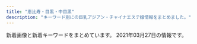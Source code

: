 ```yaml
---
title: "恵比寿・目黒・中目黒"
description: "キーワード別にの巨乳アジアン・チャイナエステ嬢情報をまとめました。"
---
```


新着画像と新着キーワードをまとめています。
2021年03月27日の情報です。

<DmmAffiliateIns />
<KeywordTable
  shops={
    [
    {
        "url": "http://kaizokusen.jpn.mn/",
        "station": "\u4e2d\u76ee\u9ed2\u99c5\u5357\u6539\u672d\u897f\u53e3",
        "name": "\u6d77\u8cca\u8239",
        "img_links": [
            "http://kaizokusen.jpn.mn/images/news_bj1.jpg",
            "http://kaizokusen.jpn.mn/photos/sites/31/2020/05/2020051510144982.jpg",
            "http://kaizokusen.jpn.mn/photos/sites/31/2019/06/2019060402255852.jpg",
            "http://kaizokusen.jpn.mn/photos/sites/31/2019/03/2019032710574970.jpg",
            "http://kaizokusen.jpn.mn/photos/sites/31/2019/12/201912200917482.jpg",
            "http://kaizokusen.jpn.mn/images/s_contact.jpg",
            "http://kaizokusen.jpn.mn/images/news_bj3.jpg",
            "http://kaizokusen.jpn.mn/images/top.jpg",
            "http://kaizokusen.jpn.mn/images/end.png",
            "http://kaizokusen.jpn.mn/photos/sites/31/2020/12/2020120801390122.jpg",
            "http://kaizokusen.jpn.mn/photos/sites/31/2019/12/2019122806012497.jpg",
            "http://kaizokusen.jpn.mn/photos/sites/31/2019/02/2019021410470448.jpg",
            "http://kaizokusen.jpn.mn/images/news03.jpg",
            "http://kaizokusen.jpn.mn/photos/sites/31/2019/01/201901130238317.jpg",
            "http://kaizokusen.jpn.mn/photos/sites/31/2020/08/2020080301195061.jpg",
            "http://kaizokusen.jpn.mn/photos/sites/31/2020/01/2020010602051995.jpg",
            "http://kaizokusen.jpn.mn/photos/sites/31/2021/03/202103220145503.jpg",
            "http://kaizokusen.jpn.mn/photos/sites/31/2019/11/2019111401215721.jpg",
            "http://kaizokusen.jpn.mn/photos/sites/31/2019/01/2019012803255272.jpg",
            "http://kaizokusen.jpn.mn/images/headline.jpg",
            "http://kaizokusen.jpn.mn/images/s_news.jpg",
            "http://kaizokusen.jpn.mn/photos/sites/31/2020/06/2020062208015349.jpg",
            "http://kaizokusen.jpn.mn/photos/sites/31/2019/04/2019040301572848.jpg",
            "http://kaizokusen.jpn.mn/photos/sites/31/2019/03/2019032601332117.jpg",
            "http://kaizokusen.jpn.mn/photos/sites/31/2019/11/2019111410352979.jpg",
            "http://kaizokusen.jpn.mn/images/news04.jpg",
            "http://kaizokusen.jpn.mn/images/mobile.jpg",
            "http://kaizokusen.jpn.mn/photos/sites/31/2020/01/2020011609085443.jpg",
            "http://kaizokusen.jpn.mn/photos/sites/31/2019/09/2019092905302643.jpg",
            "http://kaizokusen.jpn.mn/photos/sites/31/2020/08/2020082411195272.jpg",
            "http://kaizokusen.jpn.mn/photos/sites/31/2018/12/2018121710580889.jpg",
            "http://kaizokusen.jpn.mn/images/s_staff.png",
            "http://kaizokusen.jpn.mn/photos/sites/31/2020/06/2020060409294464.jpg",
            "http://kaizokusen.jpn.mn/photos/sites/31/2018/07/2018070912312985.jpg",
            "http://kaizokusen.jpn.mn/photos/sites/31/2020/06/2020061302013959.jpg",
            "http://kaizokusen.jpn.mn/photos/sites/31/2020/11/2020112103070699.jpg",
            "http://kaizokusen.jpn.mn/photos/sites/31/2019/06/2019060402255271.jpg",
            "http://kaizokusen.jpn.mn/photos/sites/31/2020/03/2020030801205388.jpg",
            "http://kaizokusen.jpn.mn/photos/sites/31/2020/04/2020042207290081.jpg",
            "http://kaizokusen.jpn.mn/photos/sites/31/2019/11/2019112102290816.jpg",
            "http://kaizokusen.jpn.mn/photos/sites/31/2019/02/2019022801560094.jpg",
            "http://kaizokusen.jpn.mn/photos/sites/31/2019/12/2019121904244431.jpg",
            "http://kaizokusen.jpn.mn/photos/sites/31/2019/01/2019010309225534.jpg",
            "http://kaizokusen.jpn.mn/photos/sites/31/2019/05/2019051702252726.jpg",
            "http://kaizokusen.jpn.mn/photos/sites/31/2020/06/2020061305220545.jpg",
            "http://kaizokusen.jpn.mn/photos/sites/31/2019/09/2019091102140786.jpg",
            "http://kaizokusen.jpn.mn/images/s_link.png",
            "http://kaizokusen.jpn.mn/photos/sites/31/2020/02/2020022107354732.jpg",
            "http://kaizokusen.jpn.mn/photos/sites/31/2020/03/2020031402334084.jpg",
            "http://kaizokusen.jpn.mn/photos/sites/31/2019/06/2019061406003081.jpg",
            "http://kaizokusen.jpn.mn/images/s_pick.png",
            "http://kaizokusen.jpn.mn/photos/sites/31/2018/12/2018122706404758.jpg",
            "http://kaizokusen.jpn.mn/photos/sites/31/2020/02/202002070127147.jpg"
        ],
        "keywords": {
            "C": 44,
            "84": 2,
            "D": 77,
            "E": 26,
            "87": 30,
            "88": 9,
            "83": 8,
            "85": 27,
            "86": 30
        }
    },
    {
        "station": "JR\u76ee\u9ed2\u99c5\u6771\u53e3",
        "keywords": {
            "88": 7,
            "86": 38,
            "C": 7,
            "D": 40,
            "E": 13,
            "87": 3,
            "85": 5
        },
        "name": "\u307f\u3086\u304d",
        "url": "http://iyashi-kokoro.info/",
        "img_links": [
            "http://iyashi-kokoro.info/img/s56.jpg",
            "http://iyashi-kokoro.info/img/st20.jpg",
            "http://iyashi-kokoro.info/i/img/st40.jpg",
            "http://iyashi-kokoro.info/i/img/s1.jpg",
            "http://iyashi-kokoro.info/img/fla.jpg",
            "http://iyashi-kokoro.info/img/s18.jpg",
            "http://iyashi-kokoro.info/img/st43.jpg",
            "http://iyashi-kokoro.info/i/img/st51.jpg",
            "http://iyashi-kokoro.info/i/img/r5.jpg",
            "http://iyashi-kokoro.info/img/st39.jpg",
            "http://iyashi-kokoro.info/img/s61.jpg",
            "http://iyashi-kokoro.info/i/img/st58.jpg",
            "http://iyashi-kokoro.info/i/img/st52.jpg",
            "http://iyashi-kokoro.info/img/st55.jpg",
            "http://iyashi-kokoro.info/img/s55.jpg",
            "http://iyashi-kokoro.info/i/img/st54.jpg",
            "http://iyashi-kokoro.info/img/st60.jpg",
            "http://iyashi-kokoro.info/img/st65.jpg",
            "http://iyashi-kokoro.info/i/img/r1.jpg",
            "http://iyashi-kokoro.info/img/st59.jpg",
            "http://iyashi-kokoro.info/i/img/st42.jpg",
            "http://iyashi-kokoro.info/i/img/st53.jpg",
            "http://iyashi-kokoro.info/img/st40.jpg",
            "http://iyashi-kokoro.info/i/img/st29.jpg",
            "http://iyashi-kokoro.info/img/st29.jpg",
            "http://iyashi-kokoro.info/img/st56.jpg",
            "http://iyashi-kokoro.info/i/img/st65.jpg",
            "http://iyashi-kokoro.info/img/s59.jpg",
            "http://iyashi-kokoro.info/img/s54.jpg",
            "http://iyashi-kokoro.info/i/img/st59.jpg",
            "http://iyashi-kokoro.info/img/s65.jpg",
            "http://iyashi-kokoro.info/img/s60.jpg",
            "http://iyashi-kokoro.info/i/img/st60.jpg",
            "http://iyashi-kokoro.info/i/img/st63.jpg",
            "http://iyashi-kokoro.info/i/img/st56.jpg",
            "http://iyashi-kokoro.info/img/st63.jpg",
            "http://iyashi-kokoro.info/i/img/st64.jpg",
            "http://iyashi-kokoro.info/img/st46.jpg",
            "http://iyashi-kokoro.info/img/st41.jpg",
            "http://iyashi-kokoro.info/i/img/st62.jpg",
            "http://iyashi-kokoro.info/i/img/r4.jpg",
            "http://iyashi-kokoro.info/i/img/st20.jpg",
            "http://iyashi-kokoro.info/img/cam.jpg",
            "http://iyashi-kokoro.info/i/img/st32.jpg",
            "http://iyashi-kokoro.info/i/img/st50.jpg",
            "http://iyashi-kokoro.info/img/st64.jpg",
            "http://iyashi-kokoro.info/img/st52.jpg",
            "http://iyashi-kokoro.info/i/img/st39.jpg",
            "http://iyashi-kokoro.info/img/st50.jpg",
            "http://iyashi-kokoro.info/i/img/st44.jpg",
            "http://iyashi-kokoro.info/img/st51.jpg",
            "http://iyashi-kokoro.info/img/mo.png",
            "http://iyashi-kokoro.info/img/s58.jpg",
            "http://iyashi-kokoro.info/img/st62.jpg",
            "http://iyashi-kokoro.info/img/st42.jpg",
            "http://iyashi-kokoro.info/i/img/r6.jpg",
            "http://iyashi-kokoro.info/i/img/st55.jpg",
            "http://iyashi-kokoro.info/i/img/s2.jpg",
            "http://iyashi-kokoro.info/i/img/s4.jpg",
            "http://iyashi-kokoro.info/img/botton.jpg",
            "http://iyashi-kokoro.info/img/st53.jpg",
            "http://iyashi-kokoro.info/i/img/st43.jpg",
            "http://iyashi-kokoro.info/i/img/st41.jpg",
            "http://iyashi-kokoro.info/i/img/st57.jpg",
            "http://iyashi-kokoro.info/i/img/st61.jpg",
            "http://iyashi-kokoro.info/img/st61.jpg",
            "http://iyashi-kokoro.info/i/img/r3.jpg",
            "http://iyashi-kokoro.info/i/img/s3.jpg",
            "http://iyashi-kokoro.info/img/st57.jpg",
            "http://iyashi-kokoro.info/img/st32.jpg",
            "http://iyashi-kokoro.info/i/img/r2.jpg",
            "http://iyashi-kokoro.info/img/st49.jpg",
            "http://iyashi-kokoro.info/i/img/st49.jpg",
            "http://iyashi-kokoro.info/img/s62.jpg",
            "http://iyashi-kokoro.info/img/st54.jpg",
            "http://iyashi-kokoro.info/img/s57.jpg",
            "http://iyashi-kokoro.info/img/st44.jpg",
            "http://iyashi-kokoro.info/img/st58.jpg",
            "http://iyashi-kokoro.info/img/s64.jpg",
            "http://iyashi-kokoro.info/img/s63.jpg"
        ]
    },
    {
        "url": "http://meguro-babel.com/",
        "station": "JR\u76ee\u9ed2\u99c5\u6771\u53e3",
        "name": "\u30d0\u30d9\u30eb",
        "img_links": [
            "https://meguro-babel.com/girl/8.jpg",
            "https://meguro-babel.com/images/room/photo03.jpg",
            "https://meguro-babel.com/girl/7.jpg",
            "http://meguro-babel.com/images/qr.jpg",
            "http://meguro-babel.com/images/topimg4.jpg",
            "http://meguro-babel.com/girl/8.jpg",
            "https://meguro-babel.com/topics/img/155-1.jpg",
            "https://meguro-babel.com/topics/img/145-1.jpg",
            "https://meguro-babel.com/girl/24.jpg",
            "http://meguro-babel.com/images/room/photo03.jpg",
            "http://meguro-babel.com/girl/15.jpg",
            "https://meguro-babel.com/girl/5.jpg",
            "https://meguro-babel.com/images/room/photo01.jpg",
            "https://meguro-babel.com/images/room/photo02.jpg",
            "https://meguro-babel.com/girl/4.jpg",
            "http://meguro-babel.com/girl/21.jpg",
            "http://meguro-babel.com/girl/7.jpg",
            "http://meguro-babel.com/images/room/photo02.jpg",
            "http://meguro-babel.com/girl/24.jpg",
            "http://meguro-babel.com/girl/5.jpg",
            "https://meguro-babel.com/images/room/photo04.jpg",
            "http://meguro-babel.com/girl/4.jpg",
            "https://meguro-babel.com/images/topimg4.jpg",
            "http://meguro-babel.com/girl/9.jpg",
            "https://meguro-babel.com/images/qr.jpg",
            "http://meguro-babel.com/images/room/photo01.jpg",
            "https://meguro-babel.com/images/img_1.jpg",
            "http://meguro-babel.com/images/img_1.jpg",
            "https://meguro-babel.com/girl/15.jpg",
            "https://meguro-babel.com/girl/9.jpg",
            "https://meguro-babel.com/topics/img/157-1.jpg",
            "https://meguro-babel.com/topics/img/156-1.jpg",
            "https://meguro-babel.com/girl/21.jpg",
            "http://meguro-babel.com/images/room/photo04.jpg"
        ],
        "keywords": {}
    },
    {
        "url": "http://with-you.tyo.cm",
        "station": "JR\u76ee\u9ed2\u99c5\u6771\u53e3",
        "name": "With you\u30fb\u30a6\u30a3\u30ba\u30e6\u30fc",
        "img_links": [
            "http://with-you.tyo.cm/photos/sites/6/2020/03/2020032714573892.jpg",
            "http://with-you.tyo.cm/photos/sites/6/2019/03/2019030615474648.jpg",
            "http://with-you.tyo.cm/images/s_pick.jpg",
            "http://with-you.tyo.cm/photos/sites/6/2019/06/2019060510455732.jpg",
            "http://with-you.tyo.cm/photos/sites/6/2019/10/2019102716505124.jpg",
            "http://with-you.tyo.cm/photos/sites/6/2019/11/2019112214503286.jpg",
            "http://with-you.tyo.cm/images/s_news.jpg",
            "http://with-you.tyo.cm/photos/sites/6/2019/02/2019021818395644.jpg",
            "http://with-you.tyo.cm/photos/sites/6/2019/11/2019112916075124.jpg",
            "http://with-you.tyo.cm/photos/sites/6/2019/12/2019121017051599.jpg",
            "http://with-you.tyo.cm/photos/sites/6/2019/10/2019102716505281.jpg",
            "http://with-you.tyo.cm/images/s_recuit.jpg",
            "http://with-you.tyo.cm/photos/sites/6/2019/11/2019110606012817.jpg",
            "http://with-you.tyo.cm/photos/sites/6/2019/11/2019112517121980.jpg",
            "http://with-you.tyo.cm/photos/sites/6/2019/12/2019121017051597.jpg",
            "http://with-you.tyo.cm/photos/sites/6/2020/06/2020061515330329.jpg",
            "http://with-you.tyo.cm/photos/sites/6/2019/11/2019110108002447.jpg",
            "http://with-you.tyo.cm/photos/sites/6/2019/11/2019110107573374.jpg",
            "http://with-you.tyo.cm/photos/sites/6/2019/02/2019021818404723.jpg",
            "http://with-you.tyo.cm/photos/sites/6/2019/12/2019121914290846.jpg",
            "http://with-you.tyo.cm/photos/sites/6/2019/11/2019112517122617.jpg",
            "http://with-you.tyo.cm/photos/sites/6/2021/02/2021022216380216.jpg",
            "http://with-you.tyo.cm/photos/sites/6/2019/11/2019111915264240.jpg",
            "http://with-you.tyo.cm/photos/sites/6/2019/11/2019112916080552.jpg",
            "http://with-you.tyo.cm/photos/sites/6/2019/11/2019112214502832.jpg",
            "http://with-you.tyo.cm/photos/sites/6/2020/03/2020032714542799.jpg",
            "http://with-you.tyo.cm/images/top.png",
            "http://with-you.tyo.cm/photos/sites/6/2019/11/2019112916075813.jpg",
            "http://with-you.tyo.cm/photos/sites/6/2019/11/2019110108001772.jpg",
            "http://with-you.tyo.cm/photos/sites/6/2020/06/2020061515324852.jpg",
            "http://with-you.tyo.cm/photos/sites/6/2020/09/2020092511214697.jpg",
            "http://with-you.tyo.cm/photos/sites/6/2019/11/2019110806175615.jpg",
            "http://with-you.tyo.cm/photos/sites/6/2019/11/2019111915264046.jpg",
            "http://with-you.tyo.cm/images/s_staff.jpg",
            "http://with-you.tyo.cm/photos/sites/6/2019/02/2019021816155116.jpg",
            "http://with-you.tyo.cm/photos/sites/6/2019/12/2019121914290210.jpg",
            "http://with-you.tyo.cm/photos/sites/6/2019/11/2019110806175734.jpg",
            "http://with-you.tyo.cm/photos/sites/6/2019/11/2019110107572662.jpg",
            "http://with-you.tyo.cm/images/s_link.jpg",
            "http://with-you.tyo.cm/photos/sites/6/2019/02/2019021816145119.jpg"
        ],
        "keywords": {
            "D": 19,
            "C": 35
        }
    },
    {
        "keywords": {},
        "station": "JR\u6075\u6bd4\u5bff\u99c5\u897f\u53e3",
        "img_links": [
            "http://www.himawari-aroma.xyz/images/shop/1.png",
            "http://www.himawari-aroma.xyz/images/staff/3/mayu.png",
            "http://www.himawari-aroma.xyz/images/sys.jpg",
            "http://www.himawari-aroma.xyz/images/13.png",
            "http://www.himawari-aroma.xyz/images/shop/4/1.jpg",
            "http://www.himawari-aroma.xyz/images/staff/3/ami.png",
            "http://www.himawari-aroma.xyz/images/shop/4/2.jpg",
            "http://www.himawari-aroma.xyz/images/psd/off.jpg"
        ],
        "name": "\u3072\u307e\u308f\u308a",
        "url": "http://www.himawari-aroma.xyz/"
    },
    {
        "keywords": {
            "F": 1,
            "86": 10,
            "89": 1,
            "83": 8,
            "87": 4,
            "G": 1,
            "E": 3,
            "85": 8,
            "C": 8,
            "D": 21,
            "82": 2,
            "93": 1
        },
        "station": "JR\u76ee\u9ed2\u99c5\u6771\u53e3",
        "name": "Victoria\u30fb\u30d3\u30af\u30c8\u30ea\u30a2",
        "url": "http://victoria.tyo.cm/",
        "img_links": [
            "http://victoria.tyo.cm/photos/sites/13/2019/01/2019012108071242.jpg",
            "http://victoria.tyo.cm/photos/sites/13/2019/01/2019010506293526.jpg",
            "http://victoria.tyo.cm/images/face.jpg",
            "http://victoria.tyo.cm/photos/sites/13/2019/08/2019080607062415.jpg",
            "http://victoria.tyo.cm/photos/sites/13/2018/12/2018122904411765.jpg",
            "http://victoria.tyo.cm/images/room1.jpg",
            "http://victoria.tyo.cm/photos/sites/13/2018/12/2018121502493847.jpg",
            "http://victoria.tyo.cm/photos/sites/13/2019/05/201905100639429.jpg",
            "http://victoria.tyo.cm/images/s_staff.png",
            "http://victoria.tyo.cm/photos/sites/13/2018/12/2018121502493814.jpg",
            "http://victoria.tyo.cm/photos/sites/13/2020/02/2020020104570910.jpg",
            "http://victoria.tyo.cm/photos/sites/13/2018/12/2018122701570616.jpg",
            "http://victoria.tyo.cm/images/room2.jpg",
            "http://victoria.tyo.cm/photos/sites/13/2019/12/2019120904521188.jpg",
            "http://victoria.tyo.cm/photos/sites/13/2020/02/202002030340133.jpg",
            "http://victoria.tyo.cm/photos/sites/13/2019/01/2019010506292922.jpg",
            "http://victoria.tyo.cm/photos/sites/13/2019/01/2019012509534353.jpg",
            "http://victoria.tyo.cm/photos/sites/13/2018/12/2018121502493879.jpg",
            "http://victoria.tyo.cm/photos/sites/13/2019/10/2019100904083557.jpg",
            "http://victoria.tyo.cm/photos/sites/13/2019/12/2019120106181894.jpg",
            "http://victoria.tyo.cm/photos/sites/13/2019/02/2019021407162693.jpg",
            "http://victoria.tyo.cm/photos/sites/13/2019/10/2019101403232834.jpg",
            "http://victoria.tyo.cm/photos/sites/13/2020/02/2020021307433041.jpg",
            "http://victoria.tyo.cm/photos/sites/13/2019/10/2019100904082968.jpg",
            "http://victoria.tyo.cm/photos/sites/13/2020/01/2020011104241542.jpg",
            "http://victoria.tyo.cm/photos/sites/13/2019/02/2019022703022355.jpg",
            "http://victoria.tyo.cm/images/top.jpg",
            "http://victoria.tyo.cm/photos/sites/13/2018/12/2018122701570643.jpg",
            "http://victoria.tyo.cm/images/room3.jpg",
            "http://victoria.tyo.cm/images/pick.jpg",
            "http://victoria.tyo.cm/photos/sites/13/2019/01/2019012509505197.jpg",
            "http://victoria.tyo.cm/photos/sites/13/2020/01/2020011205500461.jpg",
            "http://victoria.tyo.cm/photos/sites/13/2019/02/2019021206543056.jpg",
            "http://victoria.tyo.cm/photos/sites/13/2020/03/2020031904101259.jpg",
            "http://victoria.tyo.cm/photos/sites/13/2019/07/2019070206503156.jpg",
            "http://victoria.tyo.cm/photos/sites/13/2019/12/2019120904521737.jpg",
            "http://victoria.tyo.cm/images/room4.jpg",
            "http://victoria.tyo.cm/photos/sites/13/2019/04/2019040304024424.jpg",
            "http://victoria.tyo.cm/photos/sites/13/2019/04/2019041807165826.jpg",
            "http://victoria.tyo.cm/images/mobile.jpg",
            "http://victoria.tyo.cm/photos/sites/13/2021/02/2021021509575615.jpg",
            "http://victoria.tyo.cm/photos/sites/13/2019/12/2019120406433710.jpg",
            "http://victoria.tyo.cm/photos/sites/13/2020/01/2020012005552622.jpg",
            "http://victoria.tyo.cm/photos/sites/13/2018/12/2018122904422525.jpg",
            "https://www.a-side.com/ad/koko/include/banner/koko_125x125.png",
            "http://victoria.tyo.cm/photos/sites/13/2018/12/2018121502493953.jpg",
            "http://victoria.tyo.cm/photos/sites/13/2020/01/2020012005552181.jpg",
            "http://victoria.tyo.cm/photos/sites/13/2020/10/2020100803550565.jpg",
            "http://victoria.tyo.cm/photos/sites/13/2019/06/2019061005275095.jpg",
            "http://victoria.tyo.cm/photos/sites/13/2019/01/2019011103510521.jpg",
            "http://victoria.tyo.cm/images/news.jpg"
        ]
    },
    {
        "img_links": [
            "http://www.oasis.esjoho.com/img/ttl_info.png",
            "http://www.oasis.esjoho.com/img/pickup.jpg",
            "http://www.oasis.esjoho.com/files/002.jpg",
            "http://www.oasis.esjoho.com/files/004-02.jpg",
            "http://www.oasis.esjoho.com/img/tel.png",
            "http://www.oasis.esjoho.com/files/005.jpg",
            "http://www.oasis.esjoho.com/img/goback.jpg",
            "http://www.oasis.esjoho.com/files/001.jpg",
            "http://www.oasis.esjoho.com/files/004.jpg",
            "http://www.oasis.esjoho.com/img/btn_side_mobile.jpg",
            "http://www.oasis.esjoho.com/files/005-02.jpg",
            "http://www.oasis.esjoho.com/files/002-02.jpg",
            "http://www.oasis.esjoho.com/files/001-02.jpg",
            "http://www.oasis.esjoho.com/img/btn_blog.png",
            "http://www.oasis.esjoho.com/img/ttl_news.png"
        ],
        "keywords": {
            "C": 14,
            "D": 6,
            "86": 2,
            "87": 4,
            "85": 2
        },
        "name": "\u7652\u3057\u5bb6",
        "station": "\u897f\u5c0f\u5c71\u99c5",
        "url": "http://www.oasis.esjoho.com/"
    },
    {
        "station": "JR\u6075\u6bd4\u5bff\u99c5\u897f\u53e3",
        "url": "http://bimajo-massage.work/",
        "name": "\u7f8e\u9b54\u5973",
        "img_links": [
            "http://bimajo-massage.work/sp/img/st6.jpg",
            "http://bimajo-massage.work/sp/img/p-7.jpg",
            "http://bimajo-massage.work/sp/img/add.jpg",
            "http://bimajo-massage.work/img/sta5.jpg",
            "http://bimajo-massage.work/sp/img/tel.jpg",
            "http://bimajo-massage.work/img/sta6.jpg",
            "http://bimajo-massage.work/sp/img/pic.jpg",
            "http://bimajo-massage.work/sp/img/tit.jpg",
            "http://bimajo-massage.work/img/xmas.png",
            "http://bimajo-massage.work/img/mo.png",
            "http://bimajo-massage.work/sp/img/t-r.jpg",
            "http://bimajo-massage.work/sp/img/t-a.jpg",
            "http://bimajo-massage.work/sp/img/t-s.jpg",
            "http://bimajo-massage.work/img/body-.png",
            "http://bimajo-massage.work/img/pic.png",
            "http://bimajo-massage.work/img/st1.jpg",
            "http://bimajo-massage.work/sp/img/time.jpg",
            "http://bimajo-massage.work/img/sta1.jpg",
            "http://bimajo-massage.work/img/acc2.jpg",
            "http://bimajo-massage.work/sp/img/t-o.jpg",
            "http://bimajo-massage.work/sp/img/cam.jpg",
            "http://bimajo-massage.work/sp/img/acc1.jpg",
            "http://bimajo-massage.work/sp/img/t-t.jpg",
            "http://bimajo-massage.work/img/sta7.jpg",
            "http://bimajo-massage.work/sp/img/sys.jpg",
            "http://bimajo-massage.work/img/st7.jpg",
            "http://bimajo-massage.work/img/st5.jpg",
            "http://bimajo-massage.work/sp/img/p-6.jpg",
            "http://bimajo-massage.work/img/st6.jpg",
            "http://bimajo-massage.work/img/acc1.jpg",
            "http://bimajo-massage.work/sp/img/st5.jpg",
            "http://bimajo-massage.work/sp/img/acc2.jpg",
            "http://bimajo-massage.work/sp/img/st1.jpg",
            "http://bimajo-massage.work/sp/img/botton.jpg",
            "http://bimajo-massage.work/sp/img/st7.jpg",
            "http://bimajo-massage.work/img/bottom.png",
            "http://bimajo-massage.work/sp/img/p-5.jpg",
            "http://bimajo-massage.work/sp/img/info.jpg",
            "http://bimajo-massage.work/sp/img/pc.jpg"
        ],
        "keywords": {
            "88": 2,
            "85": 13,
            "E": 2,
            "C": 13,
            "87": 12,
            "86": 12,
            "D": 24
        }
    },
    {
        "name": "RelaCute \u30ea\u30e9\u30ad\u30e5\u30fc\u30c8",
        "station": "JR\u76ee\u9ed2\u99c5\u6771\u53e3",
        "url": "http://relacute.tyo.cm/",
        "keywords": {},
        "img_links": []
    },
    {
        "img_links": [
            "http://kintsuki.este88.com/images/ph1.jpg",
            "http://kintsuki.este88.com/gals/koyuki1.jpg",
            "http://kintsuki.este88.com/images/r04.jpg",
            "http://kintsuki.este88.com/gals/kana1.jpg",
            "http://kintsuki.este88.com/gals/yuyu1.jpg",
            "http://kintsuki.este88.com/gals/kixyoko1.jpg",
            "http://kintsuki.este88.com/gals/mika1.jpg",
            "http://kintsuki.este88.com/gals/kaori1.jpg",
            "http://kintsuki.este88.com/images/r02.jpg",
            "http://kintsuki.este88.com/gals/momo1.jpg",
            "http://kintsuki.este88.com/gals/rina1.jpg",
            "http://kintsuki.este88.com/gals/rei1.jpg",
            "http://kintsuki.este88.com/images/r01.jpg"
        ],
        "station": "JR\u76ee\u9ed2\u99c5\u6771\u53e3",
        "name": "\u91d1\u306e\u6708",
        "keywords": {},
        "url": "http://kintsuki.este88.com/"
    },
    {
        "url": "http://nakamegurofun.com/",
        "keywords": {
            "C": 1,
            "87": 4,
            "88": 1,
            "85": 1,
            "D": 5
        },
        "station": "\u4e2d\u76ee\u9ed2\u99c5\u897f\u53e3",
        "name": "Flower \uff5e\u30d5\u30e9\u30ef\u30fc\uff5e",
        "img_links": [
            "http://nakamegurofun.com/images/s3.jpg",
            "http://nakamegurofun.com/files/0064f22.jpg",
            "http://nakamegurofun.com/files/003fa9d.jpg",
            "http://nakamegurofun.com/files/0074f22.jpg",
            "http://nakamegurofun.com/images/xian.png",
            "http://nakamegurofun.com/images/main_top.png",
            "http://nakamegurofun.com/files/005-020964.jpg",
            "http://nakamegurofun.com/files/005-030964.jpg",
            "http://nakamegurofun.com/images/infotiao1.jpg",
            "http://nakamegurofun.com/images/s5.jpg",
            "http://nakamegurofun.com/files/008-020964.jpg",
            "http://nakamegurofun.com/images/service91a6.png",
            "http://nakamegurofun.com/files/007-030964.jpg",
            "http://nakamegurofun.com/images/shop/shop01.jpg",
            "http://nakamegurofun.com/files/0030964.jpg",
            "http://nakamegurofun.com/images/main_bottom.png",
            "http://nakamegurofun.com/files/002fa9d.jpg",
            "http://nakamegurofun.com/files/0050964.jpg",
            "http://nakamegurofun.com/files/006fa9d.jpg",
            "http://nakamegurofun.com/images/zi_massage.png",
            "http://nakamegurofun.com/files/0070964.jpg",
            "http://nakamegurofun.com/images/shop/shop03.jpg",
            "http://nakamegurofun.com/files/0054f22.jpg",
            "http://nakamegurofun.com/files/006-020964.jpg",
            "http://nakamegurofun.com/files/002-020964.jpg",
            "http://nakamegurofun.com/images/s2.jpg",
            "http://nakamegurofun.com/files/007fa9d.jpg",
            "http://nakamegurofun.com/images/shop/shop04.jpg",
            "http://nakamegurofun.com/images/shop/shop02.jpg",
            "http://nakamegurofun.com/files/0080964.jpg",
            "http://nakamegurofun.com/files/0024f22.jpg",
            "http://nakamegurofun.com/files/002-030964.jpg",
            "http://nakamegurofun.com/images/zi_staff.png",
            "http://nakamegurofun.com/images/s4.jpg",
            "http://nakamegurofun.com/files/0084f22.jpg",
            "http://nakamegurofun.com/files/0034f22.jpg",
            "http://nakamegurofun.com/files/008-030964.jpg",
            "http://nakamegurofun.com/files/0060964.jpg",
            "http://nakamegurofun.com/files/006-030964.jpg",
            "http://nakamegurofun.com/files/007-020964.jpg",
            "http://nakamegurofun.com/files/0020964.jpg",
            "http://nakamegurofun.com/images/s1.jpg",
            "http://nakamegurofun.com/files/003-030964.jpg",
            "http://nakamegurofun.com/files/005fa9d.jpg",
            "http://nakamegurofun.com/files/008fa9d.jpg",
            "http://nakamegurofun.com/files/003-020964.jpg",
            "http://nakamegurofun.com/images/tel.png"
        ]
    },
    {
        "name": "\u30d5\u30a3\u30b8\u30fc\u30ea\u30be\u30fc\u30c8",
        "url": "http://fiji-resort.ests.jp/",
        "img_links": [
            "http://fiji-resort.ests.jp/photos/sites/30/2018/09/2018091301234543.jpg",
            "http://fiji-resort.ests.jp/images/topics_bj3.png",
            "http://fiji-resort.ests.jp/photos/sites/30/2019/05/2019050215480292.jpg",
            "http://fiji-resort.ests.jp/photos/sites/30/2018/11/2018110510493920.jpg",
            "http://fiji-resort.ests.jp/photos/sites/30/2019/05/2019050215480138.jpg",
            "http://fiji-resort.ests.jp/photos/sites/30/2018/06/2018061511340989.jpg",
            "http://fiji-resort.ests.jp/images/s_topics.png",
            "http://fiji-resort.ests.jp/photos/sites/30/2019/03/2019033011081995.jpg",
            "http://fiji-resort.ests.jp/images/s_staff.png",
            "http://fiji-resort.ests.jp/photos/sites/30/2018/11/2018110510493422.jpg",
            "http://fiji-resort.ests.jp/images/access04.jpg",
            "http://fiji-resort.ests.jp/photos/sites/30/2019/03/2019031518525662.jpg",
            "http://fiji-resort.ests.jp/photos/sites/30/2019/12/2019121110440091.jpg",
            "http://fiji-resort.ests.jp/images/s_link.png",
            "http://fiji-resort.ests.jp/photos/sites/30/2019/06/2019060610451514.jpg",
            "http://fiji-resort.ests.jp/images/access02.jpg",
            "http://fiji-resort.ests.jp/images/access05.jpg",
            "http://fiji-resort.ests.jp/photos/sites/30/2019/09/2019092914334514.jpg",
            "http://fiji-resort.ests.jp/photos/sites/30/2018/09/2018091916161390.jpg",
            "http://fiji-resort.ests.jp/photos/sites/30/2019/11/2019110909384037.jpg",
            "http://fiji-resort.ests.jp/photos/sites/30/2019/04/2019042017525677.jpg",
            "http://fiji-resort.ests.jp/photos/sites/30/2019/06/2019061411123068.jpg",
            "http://fiji-resort.ests.jp/images/access06.jpg",
            "http://fiji-resort.ests.jp/photos/sites/30/2019/03/2019033011105316.jpg",
            "http://fiji-resort.ests.jp/photos/sites/30/2019/05/2019050215480157.jpg",
            "http://fiji-resort.ests.jp/photos/sites/30/2020/02/2020022116402274.jpg",
            "http://fiji-resort.ests.jp/images/top.png",
            "http://fiji-resort.ests.jp/images/line.png",
            "http://fiji-resort.ests.jp/images/mobile.png",
            "http://fiji-resort.ests.jp/images/end.png",
            "http://fiji-resort.ests.jp/images/access03.jpg",
            "http://fiji-resort.ests.jp/images/access01.jpg"
        ],
        "station": "\u4e2d\u76ee\u9ed2\u99c5\u897f\u53e3",
        "keywords": {
            "82": 18,
            "87": 78,
            "C": 138,
            "86": 60,
            "83": 39,
            "D": 141,
            "85": 123,
            "E": 57,
            "89": 18
        }
    },
    {
        "url": "http://angel.jpn.cm/",
        "station": "JR\u76ee\u9ed2\u99c5\u6771\u53e3",
        "name": "Angel-\u30a8\u30f3\u30b8\u30a7\u30eb-",
        "img_links": [
            "http://angel.jpn.cm/images/girl-z2.jpg",
            "http://angel.jpn.cm/photos/sites/3/2019/07/2019071016030711.jpg",
            "http://angel.jpn.cm/photos/sites/3/2016/08/staff23.jpg",
            "http://angel.jpn.cm/images/nbj3.jpg",
            "http://angel.jpn.cm/photos/sites/3/2021/02/2021022516024747.jpg",
            "http://angel.jpn.cm/photos/sites/3/2018/09/2018091001155585.jpg",
            "http://angel.jpn.cm/photos/sites/3/2018/06/2018061505064251.jpg",
            "http://angel.jpn.cm/images/s_news.png",
            "http://angel.jpn.cm/photos/sites/3/2016/08/staff3a.jpg",
            "http://angel.jpn.cm/photos/sites/3/2020/09/2020092511154515.jpg",
            "http://angel.jpn.cm/images/room4.jpg",
            "http://angel.jpn.cm/photos/sites/3/2016/08/staff36g.jpg",
            "http://angel.jpn.cm/images/room1.jpg",
            "http://angel.jpn.cm/photos/sites/3/2018/06/2018062105525655.jpg",
            "http://angel.jpn.cm/photos/sites/3/2018/06/2018061505064271.jpg",
            "http://angel.jpn.cm/photos/sites/3/2016/08/staff2.jpg",
            "http://angel.jpn.cm/images/mobile.jpg",
            "http://angel.jpn.cm/photos/sites/3/2016/08/staff25.jpg",
            "http://angel.jpn.cm/photos/sites/3/2019/07/2019071213431954.jpg",
            "http://angel.jpn.cm/photos/sites/3/2016/08/staff37a.jpg",
            "http://angel.jpn.cm/photos/sites/3/2016/08/staff14.jpg",
            "http://angel.jpn.cm/photos/sites/3/2016/10/staff01.jpg",
            "http://cdn.dino-es.com/images/logo/150x40DinoEs.png",
            "http://angel.jpn.cm/photos/sites/3/2019/06/201906051042276.jpg",
            "http://angel.jpn.cm/photos/sites/3/2017/04/1.jpg",
            "http://angel.jpn.cm/photos/sites/3/2016/08/staff38.jpg",
            "http://angel.jpn.cm/photos/sites/3/2019/06/2019060510404179.jpg",
            "http://angel.jpn.cm/photos/sites/3/2016/08/staff37.jpg",
            "http://angel.jpn.cm/photos/sites/3/2019/12/2019122718552430.jpg",
            "http://angel.jpn.cm/photos/sites/3/2016/08/staff39a.jpg",
            "http://angel.jpn.cm/photos/sites/3/2016/09/72670992207769698.jpg",
            "http://angel.jpn.cm/photos/sites/3/2019/12/2019122718552333.jpg",
            "http://angel.jpn.cm/photos/sites/3/2019/12/2019122718552413.jpg",
            "http://angel.jpn.cm/images/top02.jpg",
            "http://angel.jpn.cm/photos/sites/3/2016/10/staff41.jpg",
            "http://angel.jpn.cm/images/info.jpg",
            "http://angel.jpn.cm/photos/sites/3/2016/08/staff3.jpg",
            "http://angel.jpn.cm/photos/sites/3/2019/11/2019111814073465.jpg",
            "http://angel.jpn.cm/photos/sites/3/2017/12/2017122705371661.jpg",
            "http://angel.jpn.cm/photos/sites/3/2020/06/2020061515170635.jpg",
            "http://angel.jpn.cm/photos/sites/3/2016/08/staff8a.jpg",
            "http://angel.jpn.cm/photos/sites/3/2017/05/8.jpg",
            "http://angel.jpn.cm/photos/sites/3/2017/03/2.jpg",
            "http://angel.jpn.cm/images/room6.jpg",
            "http://angel.jpn.cm/photos/sites/3/2016/08/staff2a.jpg",
            "http://angel.jpn.cm/photos/sites/3/2016/08/staff21a.jpg",
            "http://angel.jpn.cm/images/top01.jpg",
            "http://angel.jpn.cm/photos/sites/3/2016/08/staff22.jpg",
            "http://angel.jpn.cm/images/room7.jpg",
            "http://angel.jpn.cm/photos/sites/3/2016/08/staff39.jpg",
            "http://angel.jpn.cm/photos/sites/3/2017/12/201712270537317.jpg",
            "http://angel.jpn.cm/photos/sites/3/2016/08/staff7.jpg",
            "http://angel.jpn.cm/photos/sites/3/2016/08/staff11.jpg",
            "http://angel.jpn.cm/photos/sites/3/2016/08/staff29.jpg",
            "http://angel.jpn.cm/images/girl-z1.jpg",
            "http://angel.jpn.cm/photos/sites/3/2021/02/2021021714005240.jpg",
            "http://angel.jpn.cm/photos/sites/3/2017/11/201711280608539.jpg",
            "http://angel.jpn.cm/images/room3.jpg",
            "http://angel.jpn.cm/images/s_pick.png",
            "http://angel.jpn.cm/photos/sites/3/2016/08/staff25a.jpg",
            "http://angel.jpn.cm/photos/sites/3/2016/08/staff24.jpg",
            "http://angel.jpn.cm/photos/sites/3/2018/11/201811011331167.jpg",
            "http://angel.jpn.cm/images/s_staff.png",
            "http://angel.jpn.cm/photos/sites/3/2017/11/2017112010234266.jpg",
            "http://angel.jpn.cm/images/room5.jpg",
            "http://angel.jpn.cm/images/s_mobile.png",
            "http://angel.jpn.cm/photos/sites/3/2016/08/staff29a.jpg",
            "http://angel.jpn.cm/photos/sites/3/2016/08/staff5.jpg",
            "http://angel.jpn.cm/photos/sites/3/2016/08/staff22a.jpg",
            "http://angel.jpn.cm/photos/sites/3/2016/08/staff21.jpg",
            "http://angel.jpn.cm/photos/sites/3/2016/08/staff28.jpg",
            "http://angel.jpn.cm/photos/sites/3/2018/06/2018061601280970.jpg",
            "http://angel.jpn.cm/photos/sites/3/2016/08/staff4a.jpg",
            "http://angel.jpn.cm/photos/sites/3/2017/01/1.jpg",
            "http://angel.jpn.cm/photos/sites/3/2019/11/201911181407260.jpg",
            "http://angel.jpn.cm/photos/sites/3/2016/08/staff24a.jpg",
            "http://angel.jpn.cm/images/room2.jpg",
            "http://angel.jpn.cm/images/s_link.png",
            "http://angel.jpn.cm/photos/sites/3/2019/10/2019100910242499.jpg",
            "http://angel.jpn.cm/photos/sites/3/2016/08/staff8.jpg",
            "http://angel.jpn.cm/photos/sites/3/2016/08/staff4.jpg",
            "http://angel.jpn.cm/photos/sites/3/2016/09/staff40.jpg",
            "http://angel.jpn.cm/photos/sites/3/2018/06/2018061601280885.jpg",
            "http://angel.jpn.cm/photos/sites/3/2016/08/staff35.jpg"
        ],
        "keywords": {
            "88": 2,
            "89": 2,
            "C": 41,
            "87": 5,
            "84": 3,
            "86": 8,
            "E": 4,
            "90": 1,
            "D": 26,
            "85": 6
        }
    },
    {
        "img_links": [
            "http://onlyone.tyo.cm/images/room3.jpg",
            "http://onlyone.tyo.cm/photos/sites/5/2019/07/2019070711031982.jpg",
            "http://onlyone.tyo.cm/photos/sites/5/2020/07/2020070217061815.jpg",
            "http://onlyone.tyo.cm/photos/sites/5/2020/09/2020092510524025.jpg",
            "http://onlyone.tyo.cm/photos/sites/5/2019/07/2019071716092046.jpg",
            "http://onlyone.tyo.cm/photos/sites/5/2020/01/2020011412572423.jpg",
            "http://onlyone.tyo.cm/images/room2.jpg",
            "http://onlyone.tyo.cm/photos/sites/5/2019/11/2019110105152849.jpg",
            "http://onlyone.tyo.cm/images/acc4.jpg",
            "http://onlyone.tyo.cm/photos/sites/5/2020/01/2020011413501066.jpg",
            "http://onlyone.tyo.cm/photos/sites/5/2019/08/2019080815010066.jpg",
            "http://onlyone.tyo.cm/photos/sites/5/2021/02/202102181024101.jpg",
            "http://onlyone.tyo.cm/photos/sites/5/2020/06/2020060815500896.jpg",
            "http://onlyone.tyo.cm/photos/sites/5/2019/07/2019070616424775.jpg",
            "http://onlyone.tyo.cm/photos/sites/5/2021/02/202102201049167.jpg",
            "http://onlyone.tyo.cm/photos/sites/5/2021/02/2021022216501749.jpg",
            "http://onlyone.tyo.cm/photos/sites/5/2020/09/2020092617301564.jpg",
            "http://onlyone.tyo.cm/photos/sites/5/2018/10/201810181432433.jpg",
            "http://onlyone.tyo.cm/images/acc3.jpg",
            "http://onlyone.tyo.cm/photos/sites/5/2019/05/2019052911352557.jpg",
            "http://onlyone.tyo.cm/photos/sites/5/2018/03/2018031607430562.jpg",
            "http://onlyone.tyo.cm/photos/sites/5/2019/11/2019110105153240.jpg",
            "http://onlyone.tyo.cm/photos/sites/5/2019/03/2019030418403098.jpg",
            "http://onlyone.tyo.cm/images/room1.jpg",
            "http://onlyone.tyo.cm/photos/sites/5/2019/02/2019022310345266.jpg",
            "http://onlyone.tyo.cm/images/acc2.jpg",
            "http://onlyone.tyo.cm/photos/sites/5/2020/05/2020051419324761.jpg",
            "http://onlyone.tyo.cm/photos/sites/5/2020/02/2020022610121615.jpg",
            "http://onlyone.tyo.cm/photos/sites/5/2019/12/2019121715483135.jpg",
            "http://onlyone.tyo.cm/photos/sites/5/2019/02/2019022310334774.jpg",
            "http://onlyone.tyo.cm/photos/sites/5/2019/08/2019082610481667.jpg",
            "http://onlyone.tyo.cm/photos/sites/5/2018/09/2018092710191274.jpg",
            "http://onlyone.tyo.cm/photos/sites/5/2020/07/2020070215334437.jpg",
            "http://onlyone.tyo.cm/images/top.png",
            "http://onlyone.tyo.cm/photos/sites/5/2020/09/2020092510523723.jpg",
            "http://onlyone.tyo.cm/photos/sites/5/2020/03/2020031716151746.jpg",
            "http://onlyone.tyo.cm/images/new.jpg",
            "http://onlyone.tyo.cm/photos/sites/5/2018/11/2018112110301745.jpg",
            "http://onlyone.a1.ies.bz/upload/sites/5/2021/03/2021030316101022.jpg",
            "http://onlyone.tyo.cm/photos/sites/5/2017/11/2017112708111797.jpg",
            "http://onlyone.tyo.cm/photos/sites/5/2018/08/2018082407542866.jpg",
            "http://onlyone.tyo.cm/photos/sites/5/2021/03/2021030316101022.jpg",
            "http://onlyone.tyo.cm/photos/sites/5/2020/09/2020092218541894.jpg",
            "http://onlyone.tyo.cm/images/acc1.jpg",
            "http://onlyone.tyo.cm/photos/sites/5/2019/06/2019060510472559.jpg",
            "http://onlyone.tyo.cm/images/room4.jpg",
            "http://onlyone.tyo.cm/photos/sites/5/2019/02/2019022310350119.jpg",
            "http://onlyone.tyo.cm/photos/sites/5/2019/07/201907171609201.jpg",
            "http://onlyone.tyo.cm/photos/sites/5/2019/06/2019060510384975.jpg",
            "http://onlyone.tyo.cm/photos/sites/5/2018/07/2018071709241386.jpg",
            "http://onlyone.tyo.cm/photos/sites/5/2019/11/2019112117013754.jpg",
            "http://onlyone.tyo.cm/photos/sites/5/2018/06/2018062904050630.jpg",
            "http://onlyone.tyo.cm/images/s_staff.png",
            "http://onlyone.tyo.cm/photos/sites/5/2019/01/2019013017371133.jpg",
            "http://onlyone.tyo.cm/photos/sites/5/2020/09/2020090210405221.jpg",
            "http://onlyone.tyo.cm/photos/sites/5/2019/01/2019011814353078.jpg",
            "http://onlyone.tyo.cm/photos/sites/5/2021/03/2021030316101626.jpg",
            "http://onlyone.tyo.cm/photos/sites/5/2021/02/2021022515094363.jpg",
            "http://onlyone.tyo.cm/photos/sites/5/2018/11/2018110713255310.jpg",
            "http://onlyone.tyo.cm/photos/sites/5/2021/02/2021021810240848.jpg",
            "http://onlyone.tyo.cm/photos/sites/5/2018/08/2018080308152252.jpg",
            "http://onlyone.tyo.cm/images/line.jpg",
            "http://onlyone.tyo.cm/photos/sites/5/2020/01/2020011413500417.jpg",
            "http://onlyone.tyo.cm/photos/sites/5/2019/12/2019120510353312.jpg",
            "http://onlyone.tyo.cm/photos/sites/5/2020/09/2020092510523998.jpg",
            "http://onlyone.tyo.cm/photos/sites/5/2019/05/2019050915292562.jpg",
            "http://onlyone.tyo.cm/images/s_link.png"
        ],
        "keywords": {
            "E": 2,
            "C": 4,
            "84": 1,
            "86": 11,
            "87": 6,
            "88": 3,
            "D": 26,
            "85": 8,
            "F": 1,
            "83": 3
        },
        "url": "http://onlyone.tyo.cm/",
        "name": "OnlyOne",
        "station": "JR\u76ee\u9ed2\u99c5\u897f\u53e3"
    },
    {
        "url": "http://hi-msg.com/tonton/",
        "img_links": [
            "http://hi-msg.com/tonton/images/staff_images/st1.jpg",
            "http://hi-msg.com/tonton/images/staff_images/st2.jpg",
            "http://hi-msg.com/tonton/images/fbb.jpg",
            "http://hi-msg.com/tonton/images/qr.jpg",
            "http://hi-msg.com/tonton/images/staff_images/st4.jpg",
            "http://hi-msg.com/tonton/images/slider/slide2s.png",
            "http://hi-msg.com/tonton/images/r1.jpg",
            "http://hi-msg.com/tonton/images/index-2.jpg",
            "http://hi-msg.com/tonton/images/an_3_01.jpg",
            "http://hi-msg.com/tonton/images/staff_images/st3.jpg",
            "http://hi-msg.com/tonton/images/slider/slide3s.png",
            "http://hi-msg.com/tonton/images/an_1_02.jpg",
            "http://hi-msg.com/tonton/images/slider/slide1.png",
            "http://hi-msg.com/tonton/images/index-1.jpg",
            "http://hi-msg.com/tonton/images/an_6_01.jpg",
            "http://hi-msg.com/tonton/images/sys1.jpg",
            "http://hi-msg.com/tonton/images/an_3_02.jpg",
            "http://hi-msg.com/tonton/images/staff_images/st5.jpg",
            "http://hi-msg.com/tonton/images/an_5_01.jpg",
            "http://hi-msg.com/tonton/images/an_5_02.jpg",
            "http://hi-msg.com/tonton/images/r2.jpg",
            "http://hi-msg.com/tonton/images/an_6_02.jpg",
            "http://hi-msg.com/tonton/images/eve1.png",
            "http://hi-msg.com/tonton/images/index_01.jpg",
            "http://hi-msg.com/tonton/images/slider/slide3.png",
            "http://hi-msg.com/tonton/images/an_2_01.jpg",
            "http://hi-msg.com/tonton/images/an_4_01.jpg",
            "http://hi-msg.com/tonton/images/slider/slide1s.png",
            "http://hi-msg.com/tonton/images/slider/slide2.png",
            "http://hi-msg.com/tonton/images/r3.jpg",
            "http://hi-msg.com/tonton/images/an_1_01.jpg",
            "http://hi-msg.com/tonton/images/an_2_02.jpg",
            "http://hi-msg.com/tonton/images/staff_images/sl.png",
            "http://hi-msg.com/tonton/images/an_4_02.jpg",
            "http://hi-msg.com/tonton/images/r4.jpg"
        ],
        "station": "JR\u6075\u6bd4\u5bff\u99c5\u897f\u53e3",
        "name": "\u30c8\u30f3\u30c8\u30f3",
        "keywords": {
            "86": 17,
            "85": 7,
            "D": 19,
            "C": 7,
            "83": 7,
            "E": 5
        }
    }
]
}
/>
<DmmAffiliateScript />
